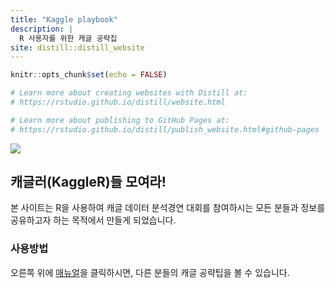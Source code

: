 ```yaml
---
title: "Kaggle playbook"
description: |
  R 사용자를 위한 캐글 공략집
site: distill::distill_website
---
```


```r
knitr::opts_chunk$set(echo = FALSE)

# Learn more about creating websites with Distill at:
# https://rstudio.github.io/distill/website.html

# Learn more about publishing to GitHub Pages at:
# https://rstudio.github.io/distill/publish_website.html#github-pages

```

![](./image/kaggleplaybook.jpg)

## 캐글러(KaggleR)들 모여라!

본 사이트는 R을 사용하여 캐글 데이터 분석경연 대회를 참여하시는 모든 분들과 정보를 공유하고자 하는 목적에서 만들게 되었습니다.

### 사용방법

오른쪽 위에 [매뉴얼](blog.html)을 클릭하시면, 다른 분들의 캐글 공략팁을 볼 수 있습니다.




